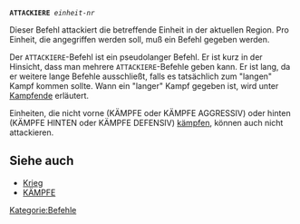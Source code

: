 <tt>'''ATTACKIERE''' ''einheit-nr''</tt>

Dieser Befehl attackiert die betreffende Einheit in der aktuellen Region. Pro Einheit, die angegriffen werden soll, muß ein Befehl gegeben werden.

Der <tt>ATTACKIERE</tt>-Befehl ist ein pseudolanger Befehl. Er ist kurz in der Hinsicht, dass man mehrere <tt>ATTACKIERE</tt>-Befehle geben kann. Er ist lang, da er weitere lange Befehle ausschließt, falls es tatsächlich zum "langen" Kampf kommen sollte. Wann ein "langer" Kampf gegeben ist, wird unter [[Kampfende]] erläutert.

Einheiten, die nicht vorne (KÄMPFE oder KÄMPFE AGGRESSIV) oder hinten (KÄMPFE HINTEN oder KÄMPFE DEFENSIV) [[KÄMPFE|kämpfen]], können auch nicht attackieren.

== Siehe auch ==

* [[Krieg]]
* [[KÄMPFE]]

[[Kategorie:Befehle]]